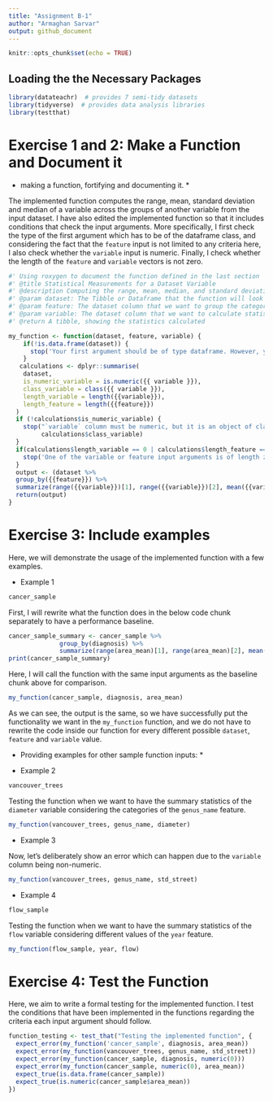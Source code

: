 ```yaml
---
title: "Assignment B-1"
author: "Armaghan Sarvar"
output: github_document
---
```


```r
knitr::opts_chunk$set(echo = TRUE)
```

## Loading the the Necessary Packages

```r
library(datateachr)  # provides 7 semi-tidy datasets
library(tidyverse)  # provides data analysis libraries
library(testthat)
```

# Exercise 1 and 2: Make a Function and Document it

* making a function, fortifying and documenting it. *

The implemented function computes the range, mean, standard deviation and median of a variable across the groups of another variable from the input dataset.
I have also edited the implemented function so that it includes conditions that check the input arguments. More specifically, I first check the type of the first argument which has to be of the dataframe class, and considering the fact that the `feature` input is not limited to any criteria here, I also check whether the `variable` input is numeric. Finally, I check whether the length of the `feature` and `variable` vectors is not zero. 

```r
#' Using roxygen to document the function defined in the last section 
#' @title Statistical Measurements for a Dataset Variable
#' @description Computing the range, mean, median, and standard deviation of a variable across the groups of a feature from a dataset.
#' @param dataset: The Tibble or Dataframe that the function will look at in order to extract the above information
#' @param feature: The dataset column that we want to group the categories for
#' @param variable: The dataset column that we want to calculate statistics on
#' @return A tibble, showing the statistics calculated

my_function <- function(dataset, feature, variable) {
    if(!is.data.frame(dataset)) {
      stop('Your first argument should be of type dataframe. However, your input dataset is of class:', class(dataset))
    }
   calculations <- dplyr::summarise(
    dataset,
    is_numeric_variable = is.numeric({{ variable }}),
    class_variable = class({{ variable }}),
    length_variable = length({{variable}}),
    length_feature = length({{feature}})
  )
  if (!calculations$is_numeric_variable) {
    stop("`variable` column must be numeric, but it is an object of class ",
         calculations$class_variable)
  }
  if(calculations$length_variable == 0 | calculations$length_feature == 0){
    stop('One of the variable or feature input arguments is of length zero!')
  }
  output <- (dataset %>%
  group_by({{feature}}) %>%
  summarize(range({{variable}})[1], range({{variable}})[2], mean({{variable}}), median({{variable}}), sd({{variable}})))
  return(output)
}

```


# Exercise 3: Include examples
Here, we will demonstrate the usage of the implemented function with a few examples. 

* Example 1

```r
cancer_sample
```

First, I will rewrite what the function does in the below code chunk separately to have a performance baseline.

```r
cancer_sample_summary <- cancer_sample %>% 
              group_by(diagnosis) %>%
              summarize(range(area_mean)[1], range(area_mean)[2], mean(area_mean), median(area_mean), sd(area_mean))
print(cancer_sample_summary)

```

Here, I will call the function with the same input arguments as the baseline chunk above for comparison.

```r
my_function(cancer_sample, diagnosis, area_mean)
```
As we can see, the output is the same, so we have successfully put the functionality we want in the `my_function` function, and we do not have to rewrite the code inside our function for every different possible `dataset`, `feature` and `variable` value. 

* Providing examples for other sample function inputs: *

* Example 2

```r
vancouver_trees
```

Testing the function when we want to have the summary statistics of the `diameter` variable considering the categories of the `genus_name` feature. 

```r
my_function(vancouver_trees, genus_name, diameter)
```

* Example 3

Now, let's deliberately show an error which can happen due to the `variable` column being non-numeric.

```r
my_function(vancouver_trees, genus_name, std_street)
```

* Example 4

```r
flow_sample
```

Testing the function when we want to have the summary statistics of the `flow` variable considering different values of the `year` feature. 

```r
my_function(flow_sample, year, flow)
```


# Exercise 4: Test the Function

Here, we aim to write a formal testing for the implemented function. I test the conditions that have been implemented in the functions regarding the criteria each input argument should follow.

```r
function_testing <- test_that("Testing the implemented function", {
  expect_error(my_function('cancer_sample', diagnosis, area_mean))
  expect_error(my_function(vancouver_trees, genus_name, std_street))
  expect_error(my_function(cancer_sample, diagnosis, numeric(0)))
  expect_error(my_function(cancer_sample, numeric(0), area_mean))
  expect_true(is.data.frame(cancer_sample))
  expect_true(is.numeric(cancer_sample$area_mean))
})
```




